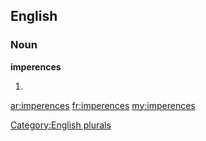 ==English==

===Noun===
'''imperences'''

# {{plural of|[[imperence]]}}

[[Category:English plurals]]

[[ar:imperences]]
[[fr:imperences]]
[[my:imperences]]